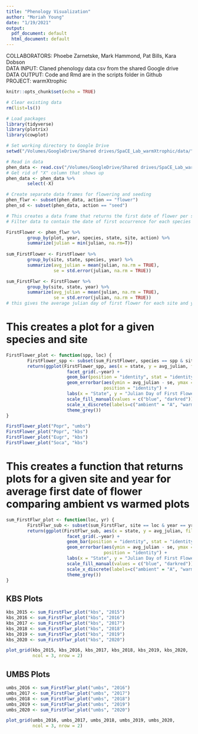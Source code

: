 ```yaml
---
title: "Phenology Visualization"
author: "Moriah Young"
date: "1/19/2021"
output:
  pdf_document: default
  html_document: default
---
```


COLLABORATORS: Phoebe Zarnetske, Mark Hammond, Pat Bills, Kara Dobson  
DATA INPUT: Claned phenology data csv from the shared Google drive  
DATA OUTPUT: Code and Rmd are in the scripts folder in Github  
PROJECT: warmXtrophic  


```r
knitr::opts_chunk$set(echo = TRUE)
```

```r
# Clear existing data
rm(list=ls())

# Load packages
library(tidyverse)
library(plotrix)
library(cowplot)

# Set working directory to Google Drive
setwd("/Volumes/GoogleDrive/Shared drives/SpaCE_Lab_warmXtrophic/data/")

# Read in data 
phen_data <- read.csv("/Volumes/GoogleDrive/Shared drives/SpaCE_Lab_warmXtrophic/data/L1/phenology/final_flw_sd_L1.csv", stringsAsFactors=FALSE)
# Get rid of "X" column that shows up
phen_data <- phen_data %>% 
        select(-X) 

# Create separate data frames for flowering and seeding
phen_flwr <- subset(phen_data, action == "flower")
phen_sd <- subset(phen_data, action == "seed")

# This creates a data frame that returns the first date of flower per species per plot
# Filter data to contain the date of first occurrence for each species

FirstFlower <- phen_flwr %>%
        group_by(plot, year, species, state, site, action) %>%
        summarize(julian = min(julian, na.rm=T))
        
sum_FirstFlower <- FirstFlower %>%
        group_by(site, state, species, year) %>%
        summarize(avg_julian = mean(julian, na.rm = TRUE),
                  se = std.error(julian, na.rm = TRUE))

sum_FirstFlwr <- FirstFlower %>%
        group_by(site, state, year) %>%
        summarize(avg_julian = mean(julian, na.rm = TRUE),
                  se = std.error(julian, na.rm = TRUE)) 
# this gives the average julian day of first flower for each site and year for warmed and ambient
```

# This creates a plot for a given species and site
```r
FirstFlower_plot <- function(spp, loc) { 
        FirstFlower_spp <- subset(sum_FirstFlower, species == spp & site == loc)
        return(ggplot(FirstFlower_spp, aes(x = state, y = avg_julian, fill = state)) +
                       facet_grid(.~year) +
                       geom_bar(position = "identity", stat = "identity") +
                       geom_errorbar(aes(ymin = avg_julian - se, ymax = avg_julian + se), width = 0.2,
                                     position = "identity") +
                       labs(x = "State", y = "Julian Day of First Flower", title = spp, subtitle = loc) +
                       scale_fill_manual(values = c("blue", "darkred")) +
                       scale_x_discrete(labels=c("ambient" = "A", "warmed" = "W")) +
                       theme_grey())
}
```

```r
FirstFlower_plot("Popr", "umbs")
FirstFlower_plot("Popr", "kbs")
FirstFlower_plot("Eugr", "kbs")
FirstFlower_plot("Soca", "kbs")
```

# This creates a function that returns plots for a given site and year for average first date of flower comparing ambient vs warmed plots
```r
sum_FirstFlwr_plot <- function(loc, yr) { 
        FirstFlwr_sub <- subset(sum_FirstFlwr, site == loc & year == yr)
        return(ggplot(FirstFlwr_sub, aes(x = state, y = avg_julian, fill = state)) +
                       facet_grid(.~year) +
                       geom_bar(position = "identity", stat = "identity") +
                       geom_errorbar(aes(ymin = avg_julian - se, ymax = avg_julian + se), width = 0.2,
                                     position = "identity") +
                       labs(x = "State", y = "Julian Day of First Flower", title = yr, subtitle = loc) +
                       scale_fill_manual(values = c("blue", "darkred")) +
                       scale_x_discrete(labels=c("ambient" = "A", "warmed" = "W")) +
                       theme_grey())
}
```

## KBS Plots
```r
kbs_2015 <- sum_FirstFlwr_plot("kbs", "2015")
kbs_2016 <- sum_FirstFlwr_plot("kbs", "2016")
kbs_2017 <- sum_FirstFlwr_plot("kbs", "2017")
kbs_2018 <- sum_FirstFlwr_plot("kbs", "2018")
kbs_2019 <- sum_FirstFlwr_plot("kbs", "2019")
kbs_2020 <- sum_FirstFlwr_plot("kbs", "2020")

plot_grid(kbs_2015, kbs_2016, kbs_2017, kbs_2018, kbs_2019, kbs_2020,
          ncol = 3, nrow = 2)
```

## UMBS Plots
```r
umbs_2016 <- sum_FirstFlwr_plot("umbs", "2016")
umbs_2017 <- sum_FirstFlwr_plot("umbs", "2017")
umbs_2018 <- sum_FirstFlwr_plot("umbs", "2018")
umbs_2019 <- sum_FirstFlwr_plot("umbs", "2019")
umbs_2020 <- sum_FirstFlwr_plot("umbs", "2020")

plot_grid(umbs_2016, umbs_2017, umbs_2018, umbs_2019, umbs_2020,
          ncol = 3, nrow = 2)
```

